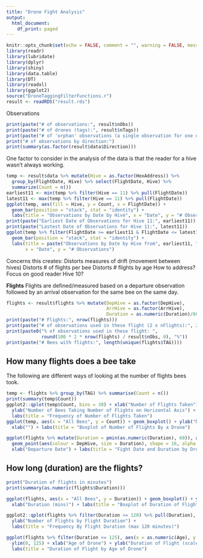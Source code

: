 ```yaml
---
title: "Drone Fight Analysis"
output:
  html_document:
    df_print: paged
---
```


```r
knitr::opts_chunk$set(echo = FALSE, comment = "", warning = FALSE, message = FALSE)
library(readr)
library(lubridate)
library(dplyr)
library(shiny)
library(data.table)
library(DT)
library(readxl)
library(ggplot2)
source("DroneTaggingFilterFunctions.r")
result <- readRDS("result.rds")
```
Observations
```r
print(paste("# of observations:", result$nObs))
print(paste("# of drones (tags):", result$nTags))
print(paste("# of 'orphan' observations (a single observation for one drone on a day:", result$nOneObs))
print("# of observations by direction:")
print(summary(as.factor(result$data$Direction)))

```
One factor to consider in the analysis of the data is that the reader for a hive wasn't always working.

```r
temp <- result$data %>% mutate(Hive = as.factor(HexAddress)) %>%
  group_by(FlightDate, Hive) %>% select(FlightDate, Hive) %>%
  summarize(Count = n())
earliest11 <- min(temp %>% filter(Hive == 11) %>% pull(FlightDate))
latest11 <- max(temp %>% filter(Hive == 11) %>% pull(FlightDate))
ggplot(temp, aes(fill = Hive, y = Count, x = FlightDate)) + 
  geom_bar(position = "stack", stat = "identity") +
  labs(title = "Observations by Date by Hive", x = "Date", y = "# Observations")
print(paste("Earliest Date of Observations for Hive 11:", earliest11))
print(paste("Lastest Date of Observations for Hive 11:", latest11))
ggplot(temp %>% filter(FlightDate >= earliest11 & FlightDate <= latest11), aes(fill = Hive, y = Count, x = FlightDate)) + 
  geom_bar(position = "stack", stat = "identity") +
  labs(title = paste("Observations by Date by Hive from", earliest11, "through", latest11), 
       x = "Date", y = "# Observations")
```

Concerns this creates:
Distorts measures of drift (movement between hives)
Distorts # of flights per bee
Distorts # flights by age
How to address?  Focus on good reader Hive 10?

**Flights**    Flights are defined/measured based on a departure observation followed by an arrival
observation for the same bee on the same day.  
```r
flights <- result$flights %>% mutate(DepHive = as.factor(DepHive), 
                                     ArrHive = as.factor(ArrHive),
                                     Duration = as.numeric(Duration)/60)
print(paste("# Flights:", nrow(flights)))
print(paste("# of observations used in these flight (2 x nFlights):", 2 * nrow(flights)))
print(paste0("% of observations used in these flight: ", 
             round(100 * 2 * nrow(flights) / result$nObs, 0), "%"))
print(paste("# Bees with flights:", length(unique(flights$TAG))))
```


## How many flights does a bee take
The following are different ways of looking at the number of flights bees took.
```r
temp <- flights %>% group_by(TAG) %>% summarise(Count = n())
print(summary(temp$Count))
ggplot2::qplot(temp$Count, bins = 30) + xlab("Number of Flights Taken") +
  ylab("Number of Bees Taking Number of Flights on Horizontal Axis") +
  labs(title = "Frequency of Number of Flights Taken")
ggplot(temp, aes(x = "All Bees", y = Count)) + geom_boxplot() + ylab("Number of Flights") +
  xlab("") + labs(title = "Boxplot of Number of Flights By a Drone")
```
```r
ggplot(flights %>% mutate(Duration = pmin(as.numeric(Duration), 60)), aes(x = Departure, y = TAG)) + 
  geom_point(aes(colour = DepHive, size = Duration), shape = 16, alpha = .5) +
  xlab("Departure Date") + labs(title = "Fight Date and Duration by Drone")
```

## How long (duration) are the flights?
```r
print("Duration of flights in minutes")
print(summary(as.numeric(flights$Duration)))

ggplot(flights, aes(x = "All Bees", y = Duration)) + geom_boxplot() + ylab("Number of Flights") +
  xlab("Duration (mins)") + labs(title = "Boxplot of Duration of Flights")

ggplot2::qplot(flights %>% filter(Duration <= 120) %>% pull(Duration), bins = 30) + xlab("Duration of Flights") +
  ylab("Number of Flights by Flight Duration") +
  labs(title = "Frequency By Flight Duration (max 120 minutes)")

ggplot(flights %>% filter(Duration <= 125), aes(x = as.numeric(Age), y = Duration)) + geom_point() +
  ylim(0, 125) + xlab("Age of Drone") + ylab("Duration of Flight (scale limited to 125)") +
  labs(title = "Duration of Flight by Age of Drone")

```

